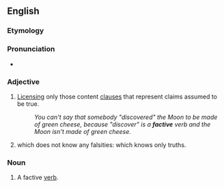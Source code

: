 ==English==

===Etymology===
{{suffix|fact|ive|lang=en}}

===Pronunciation===
* {{rhymes|æktɪv|lang=en}}

===Adjective===
{{en-adj|-}}

# {{lb|en|grammar|of a verb}} [[license|Licensing]] only those content [[clause]]s that represent claims assumed to be true.
#: ''You can't say that somebody "discovered" the Moon to be made of green cheese, because "discover" is a '''factive''' verb and the Moon isn't made of green cheese.''
# {{lb|en|epistemology|of a knowing agent}} which does not know any falsities: which knows only truths.

===Noun===
{{en-noun}}

# {{lb|en|grammar}} A factive [[verb]].